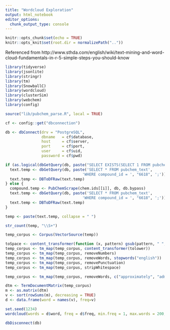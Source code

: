 ```yaml
---
title: "Wordcloud Exploration"
output: html_notebook
editor_options: 
  chunk_output_type: console
---
```



```r
knitr::opts_chunk$set(echo = TRUE)
knitr::opts_knit$set(root.dir = normalizePath(".."))
```


Referenced from http://www.sthda.com/english/wiki/text-mining-and-word-cloud-fundamentals-in-r-5-simple-steps-you-should-know

```r
library(tidyverse)
library(jsonlite)
library(stringr)
library(tm)
library(SnowballC)
library(wordcloud)
library(clusterSim)
library(webchem)
library(config)
```

```r
source("lib/pubchem_parse.R", local = TRUE)
```

```r
cf <- config::get("dbconnection")
```

```r
db <- dbConnect(drv = "PostgreSQL",
                dbname   = cf$database,
                host     = cf$server,
                port     = cf$port,
                user     = cf$uid,
                password = cf$pwd)
```

```r
if (as.logical(dbGetQuery(db, paste("SELECT EXISTS(SELECT 1 FROM pubchem_text WHERE compound_id =", "6618", ');')))) {
  text.temp <- dbGetQuery(db, paste('SELECT * FROM pubchem_text',
                                  'WHERE compound_id = ', "6618", ';'))
  text.temp <- DBToDFRaw(text.temp)
} else {
  compound.temp <- PubChemScrape(chem.ids[[i]], db, db.bypass)
  text.temp <- dbGetQuery(db, paste('SELECT * FROM pubchem_text',
                                  'WHERE compound_id = ', "6618", ';'))
  text.temp <- DBToDFRaw(text.temp)
}
```


```r
temp <- paste(text.temp, collapse = " ")
```

```r
str_count(temp, "\\S+")
```


```r
temp_corpus <- Corpus(VectorSource(temp))
```

```r
toSpace <- content_transformer(function (x, pattern) gsub(pattern, " ", x))
temp_corpus <- tm_map(temp_corpus, content_transformer(tolower))
temp_corpus <- tm_map(temp_corpus, removeNumbers)
temp_corpus <- tm_map(temp_corpus, removeWords, stopwords("english"))
temp_corpus <- tm_map(temp_corpus, removePunctuation)
temp_corpus <- tm_map(temp_corpus, stripWhitespace)
```

```r
temp_corpus <- tm_map(temp_corpus, removeWords, c("approximately", "administered", "authors", "days", "dose", "fate", "following", "found", "group", "highest", "hours", "levels", "nature", "present", "respectively", "samples", "similar", "via"))
```



```r
dtm <- TermDocumentMatrix(temp_corpus)
m <- as.matrix(dtm)
v <- sort(rowSums(m), decreasing = TRUE)
d <- data.frame(word = names(v), freq=v)
```

```r
set.seed(1234)
wordcloud(words = d$word, freq = d$freq, min.freq = 1, max.words = 200, random.order = FALSE, rot.per = 0.35, colors = brewer.pal(8, "Dark2"))
```


```r
dbDisconnect(db)
```

